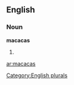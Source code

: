 ==English==

===Noun===
'''macacas'''

# {{plural of|[[macaca]]}}

[[Category:English plurals]]

[[ar:macacas]]